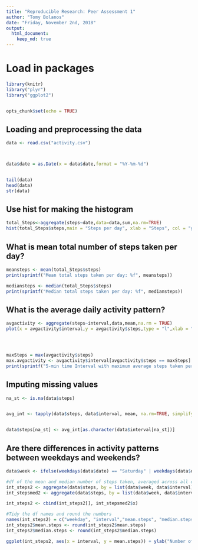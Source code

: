 ```yaml
---
title: "Reproducible Research: Peer Assessment 1"
author: "Tomy Bolanos"
date: "Friday, November 2nd, 2018"
output: 
  html_document:
    keep_md: true
---
```


# Load in packages

```r

library(knitr)
library("plyr")
library("ggplot2")


opts_chunk$set(echo = TRUE)


```


## Loading and preprocessing the data



```r


data <- read.csv("activity.csv")



data$date = as.Date(x = data$date,format = "%Y-%m-%d")


tail(data)
head(data)
str(data)


```


## Use hist for making the histogram

```r


total_Steps<-aggregate(steps~date,data=data,sum,na.rm=TRUE)
hist(total_Steps$steps,main = "Steps per day", xlab = "Steps", col = "green", breaks = 8)


```


## What is mean total number of steps taken per day?

```r

meansteps <- mean(total_Steps$steps)
print(sprintf("Mean total steps taken per day: %f", meansteps))

mediansteps <- median(total_Steps$steps)
print(sprintf("Median total steps taken per day: %f", mediansteps))

```



## What is the average daily activity pattern?


```r


avgactivity <- aggregate(steps~interval,data,mean,na.rm = TRUE)
plot(x = avgactivity$interval,y = avgactivity$steps,type = "l",xlab = "5 Min Interval", ylab = "Avg Number of Steps",main = "Avg Daily Activity Planner")




maxSteps = max(avgactivity$steps)
max.avgactivity <- avgactivity$interval[avgactivity$steps == maxSteps]
print(sprintf("5-min time Interval with maximum average steps taken per day: %i",max.avgactivity))

```



## Imputing missing values


```r



na_st <- is.na(data$steps)


avg_int <- tapply(data$steps, data$interval, mean, na.rm=TRUE, simplify=TRUE)


data$steps[na_st] <- avg_int[as.character(data$interval[na_st])]

```



## Are there differences in activity patterns between weekdays and weekends?

```r

data$week <- ifelse(weekdays(data$date) == "Saturday" | weekdays(data$date) == "Sunday" ,"weekend","weekday")

#df of the mean and median number of steps taken, averaged across all days (y-axis)
int_steps2 <- aggregate(data$steps, by = list(data$week, data$interval), mean, na.rm=TRUE)
int_stepsmed2 <- aggregate(data$steps, by = list(data$week, data$interval), median, na.rm=TRUE)

int_steps2 <- cbind(int_steps2[], int_stepsmed2$x)

#Tidy the df names and round the numbers
names(int_steps2) = c("weekday", "interval","mean.steps", "median.steps")
int_steps2$mean.steps <- round(int_steps2$mean.steps)
int_steps2$median.steps <- round(int_steps2$median.steps)

ggplot(int_steps2, aes(x = interval, y = mean.steps)) + ylab("Number of Steps") + geom_line() + facet_grid(weekday~.)



```

